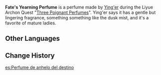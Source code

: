 {{See also|Valley Weaver Perfume|Golden House Maiden Perfume}}
{{Item Infobox
|id           = 100499
|image        = Item Fate's Yearning Perfume.png
|type         = Quest Items
|description  = A perfume decocted from a special breed of [[Silk Flower]].<br />
It releases a fragrance as elegant as the elusive, smoky mountain mist. One hears that it is a favorite of mature women.
|source1      = Obtained during the [[Three Poignant Perfumes]] quest in [[Liyue]]
}}
'''Fate's Yearning Perfume''' is a perfume made by [[Ying'er]] during the Liyue Archon Quest "[[Three Poignant Perfumes]]". Ying'er says it has a gentle but lingering fragrance, something something like the dusk mist, and it's a favorite of mature ladies.

==Other Languages==
{{Other Languages|default_hidden = 1
|en      = Fate's Yearning Perfume
|zhs     = 「缥缈仙缘」香膏
|zhs_rm  = "Piāomiǎo Xiān Yuán" Xiāng Gāo
|zht     = 「縹緲仙緣」香膏
|zht_rm  = "Piāomiǎo Xiān Yuán" Xiāng Gāo
|ja      = 「縹渺たる仙縁」香膏
|ja_rm   = "Hyoubyou-taru Sen'en" Koukou
|ko      = 「표묘선연」 향고
|ko_rm   = 
|es      = Perfume de anhelo del destino
|fr      = Baume de désir du destin
|ru      = Масло «Тоскующей фортуны»
|th      = น้ำหอม "Fate's Yearning"
|th_rm   = Nam Hom "Fate's Yearning"
|vi      = Sáp thơm "Phiêu Miểu Tiên Duyên"
|de      = Duftessenz „Schleierhafte Fügung“
|id      = Parfum Kerinduan Takdir
|pt      = Perfume de "Anseio do Destino"
}}

==Change History==
{{Change History|1.0}}

[[es:Perfume de anhelo del destino]]